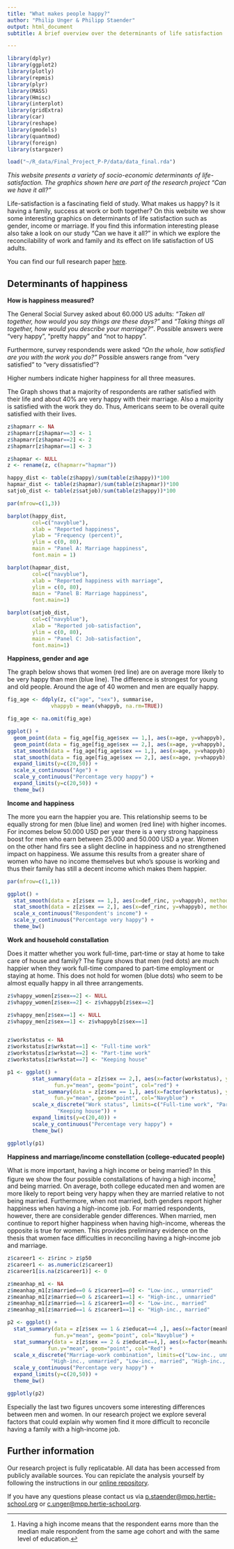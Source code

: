 ```yaml
---
title: "What makes people happy?"
author: "Philip Unger & Philipp Staender"
output: html_document
subtitle: A brief overview over the determinants of life satisfaction

---
```


```r
library(dplyr)
library(ggplot2)
library(plotly)
library(repmis)
library(plyr)
library(MASS)
library(Hmisc)
library(interplot)
library(gridExtra)
library(car)
library(reshape)
library(gmodels)
library(quantmod)
library(foreign)
library(stargazer)

load("~/R_data/Final_Project_P-P/data/data_final.rda")

```


*This website presents a variety of socio-economic determinants of life-satisfaction. The graphics shown here are part of the research project "Can we have it all?"*

Life-satisfaction is a fascinating field of study. What makes us happy? Is it having a family, success at work or both together? On this website we show some interesting graphics on determinants of life satisfaction such as gender, income or marriage. If you find this information interesting please also take a look on our study "Can we have it all?" in which we explore the reconcilability of work and family and its effect on life satisfaction of US adults.

You can find our full research paper [here](https://github.com/philipp-stdr/Final_Project_P-P/blob/master/Final_Project_P-P.pdf). 

## Determinants of happiness

**How is happiness measured?**

The General Social Survey asked about 60.000 US adults: *"Taken all together, how would you say things are these days?"* and *"Taking things all together, how would you describe your marriage?"*. Possible answers were "very happy", "pretty happy" and "not to happy". 

Furthermore, survey respondends were asked *"On the whole, how satisfied are you with the work you do?"* Possible answers range from "very satisfied" to "very dissatisfied"?

Higher numbers indicate higher happiness for all three measures.

The Graph shows that a majority of respondents are rather satisfied with their life and about 40% are very happy with their marriage. Also a majority is satisfied with the work they do. Thus, Americans seem to be overall quite satisfied with their lives.
```r

z$hapmarr <- NA
z$hapmarr[z$hapmar==3] <- 1
z$hapmarr[z$hapmar==2] <- 2
z$hapmarr[z$hapmar==1] <- 3

z$hapmar <- NULL
z <- rename(z, c(hapmarr="hapmar"))

happy_dist <- table(z$happy)/sum(table(z$happy))*100
hapmar_dist <- table(z$hapmar)/sum(table(z$hapmar))*100
satjob_dist <- table(z$satjob)/sum(table(z$happy))*100

par(mfrow=c(1,3)) 

barplot(happy_dist, 
        col=c("navyblue"),
        xlab = "Reported happiness",
        ylab = "Frequency (percent)",
        ylim = c(0, 80),
        main = "Panel A: Marriage happiness",
        font.main = 1)

barplot(hapmar_dist, 
        col=c("navyblue"),
        xlab = "Reported happiness with marriage",
        ylim = c(0, 80),
        main = "Panel B: Marriage happiness",
        font.main=1)

barplot(satjob_dist, 
        col=c("navyblue"),
        xlab = "Reported job-satisfaction",
        ylim = c(0, 80),
        main = "Panel C: Job-satisfaction",
        font.main=1)
```

**Happiness, gender and age**

The graph below shows that women (red line) are on average more likely to be very happy than men (blue line). The difference is strongest for young and old people. Around the age of 40 women and men are equally happy.

``` r

fig_age <- ddply(z, c("age", "sex"), summarise,
              vhappyb = mean(vhappyb, na.rm=TRUE))

fig_age <- na.omit(fig_age)

ggplot() +
  geom_point(data = fig_age[fig_age$sex == 1,], aes(x=age, y=vhappyb), color="Navyblue") + 
  geom_point(data = fig_age[fig_age$sex == 2,], aes(x=age, y=vhappyb), color="Red") +
  stat_smooth(data = fig_age[fig_age$sex == 1,], aes(x=age, y=vhappyb), method ="loess", se = FALSE, col="Navyblue") +
  stat_smooth(data = fig_age[fig_age$sex == 2,], aes(x=age, y=vhappyb), method ="loess", se = FALSE, col="Red") +
  expand_limits(y=c(20,50)) +
  scale_x_continuous("Age") +
  scale_y_continuous("Percentage very happy") +
  expand_limits(y=c(20,50)) +
  theme_bw()
```


**Income and happiness**

The more you earn the happier you are. This relationship seems to be equally strong for men (blue line) and women (red line) with higher incomes. For incomes below 50.000 USD per year there is a very strong happiness boost for men who earn between 25.000 and 50.000 USD a year. Women on the other hand firs see a slight decline in happiness and no strengthened impact on happiness. We assume this results from a greater share of women who have no income themselves but who's spouse is working and thus their family has still a decent income which makes them happier.

``` r

par(mfrow=c(1,1))

ggplot() +
  stat_smooth(data = z[z$sex == 1,], aes(x=def_rinc, y=vhappyb), method ="loess", col="Navyblue") + 
  stat_smooth(data = z[z$sex == 2,], aes(x=def_rinc, y=vhappyb), method ="loess", col = "Red") +
  scale_x_continuous("Respondent's income") +
  scale_y_continuous("Percentage very happy") +
  theme_bw()

```

**Work and household constallation**

Does it matter whether you work full-time, part-time or stay at home to take care of house and family? The figure shows that men (red dots) are much happier when they work full-time compared to part-time employment or staying at home. This does not hold for women (blue dots) who seem to be almost equally happy in all three arrangements. 

```r

z$vhappy_women[z$sex==2] <- NULL
z$vhappy_women[z$sex==2] <- z$vhappyb[z$sex==2] 

z$vhappy_men[z$sex==1] <- NULL
z$vhappy_men[z$sex==1] <- z$vhappyb[z$sex==1] 


z$workstatus <- NA
z$workstatus[z$wrkstat==1] <- "Full-time work"
z$workstatus[z$wrkstat==2] <- "Part-time work"
z$workstatus[z$wrkstat==7] <- "Keeping house"

p1 <- ggplot() + 
        stat_summary(data = z[z$sex == 2,], aes(x=factor(workstatus), y=vhappy_women), 
               fun.y="mean", geom="point", col="red") + 
        stat_summary(data = z[z$sex == 1,], aes(x=factor(workstatus), y=vhappy_men), 
               fun.y="mean", geom="point", col="Navyblue") + 
        scale_x_discrete("Work status", limits=c("Full-time work", "Part-time work", 
                "Keeping house")) +
        expand_limits(y=c(20,40)) +
        scale_y_continuous("Percentage very happy") +
        theme_bw()

ggplotly(p1)
```

**Happiness and marriage/income constellation (college-educated people)**

What is more important, having a high income or being married? In this figure we show the four possible constallations of having a high income[^high-inc] and being married. On average, both college educated men and women are more likely to report being very happy when they are married relative to not being married. Furthermore, when not married, both genders report higher happiness when having a high-income job. For married respondents, however, there are considerable gender differences. When married, men continue to report higher happiness when having high-income, whereas the opposite is true for women. This provides preliminary evidence on the thesis that women face difficulties in reconciling having a high-income job and marriage.

[^high-inc]: Having a high income means that the respondent earns more than the median male respondent from the same age cohort and with the same level of education.

```r

z$career1 <- z$rinc > z$p50
z$career1 <- as.numeric(z$career1)
z$career1[is.na(z$career1)] <- 0 

z$meanhap_m1 <- NA
z$meanhap_m1[z$married==0 & z$career1==0] <- "Low-inc., unmarried"
z$meanhap_m1[z$married==0 & z$career1==1] <- "High-inc., unmarried"
z$meanhap_m1[z$married==1 & z$career1==0] <- "Low-inc., married"
z$meanhap_m1[z$married==1 & z$career1==1] <- "High-inc., married"

p2 <- ggplot() + 
  stat_summary(data = z[z$sex == 1 & z$educat==4 ,], aes(x=factor(meanhap_m1), y=vhappy_men), 
               fun.y="mean", geom="point", col="Navyblue") +
  stat_summary(data = z[z$sex == 2 & z$educat==4,], aes(x=factor(meanhap_m1), y=vhappy_women), 
             fun.y="mean", geom="point", col="Red") +
  scale_x_discrete("Marriage-work combination", limits=c("Low-inc., unmarried", 
              "High-inc., unmarried", "Low-inc., married", "High-inc., married")) +
  scale_y_continuous("Percentage very happy") +
  expand_limits(y=c(20,50)) +
  theme_bw()

ggplotly(p2)
```

Especially the last two figures uncovers some interesting differences between men and women. In our research project we explore several factors that could explain why women find it more difficult to reconcile having a family with a high-income job.

## Further information

Our research project is fully replicatable. All data has been accessed from publicly available sources. You can repiclate the analysis yourself by following the instructions in our [online repository](https://github.com/philipp-stdr/Final_Project_P-P).

If you have any questions please contact us via [p.staender@mpp.hertie-school.org](mailto:p.staender@mpp.hertie-school.org) or [c.unger@mpp.hertie-school.org](mailto:c.unger@mpp.hertie-school.org).